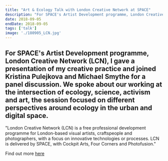 ```yaml
---
title: "Art & Ecology Talk with London Creative Network at SPACE"
description: "For SPACE's Artist Development programme, London Creative Network (LCN), I gave a presentation of my creative practice and joined Kristina Pulejkova and Michael Smythe for a panel discussion. We spoke about our working at the intersection of ecology, science, activism and art, the session focused on different perspectives around ecology in the urban and digital space. "
date: 2018-09-05
endDate: 2018-09-05
tags: ['talk']
image: './180905_LCN.jpg'
---
```


For SPACE's Artist Development programme, London Creative Network (LCN), I gave a presentation of my creative practice and joined Kristina Pulejkova and Michael Smythe for a panel discussion. We spoke about our working at the intersection of ecology, science, activism and art, the session focused on different perspectives around ecology in the urban and digital space. 
--- 
"London Creative Network (LCN) is a free professional development programme for London-based visual artists, craftspeople and photographers, with a focus on innovative technologies or processes. LCN is delivered by SPACE, with Cockpit Arts, Four Corners and Photofusion."

Find out more [here](https://spacestudios.org.uk/artist-support-post/lcn-presents-art-ecology-panel-discussion/)